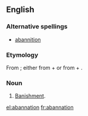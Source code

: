 ==English==

===Alternative spellings===
* [[abannition]]

===Etymology===
From {{etyl|LL.}} {{term|abannatio|abannātiō|banishment|lang=la}}; either from {{term|ab||from, away|lang=la}} + {{term|annus||year|lang=la}} or from {{term|ad|lang=la}} + {{term|bannio|banniō|publish, proclaim|lang=la}}.

===Noun===
{{en-noun}}

# {{context|obsolete|legal}} [[banishment|Banishment]].

[[el:abannation]]
[[fr:abannation]]